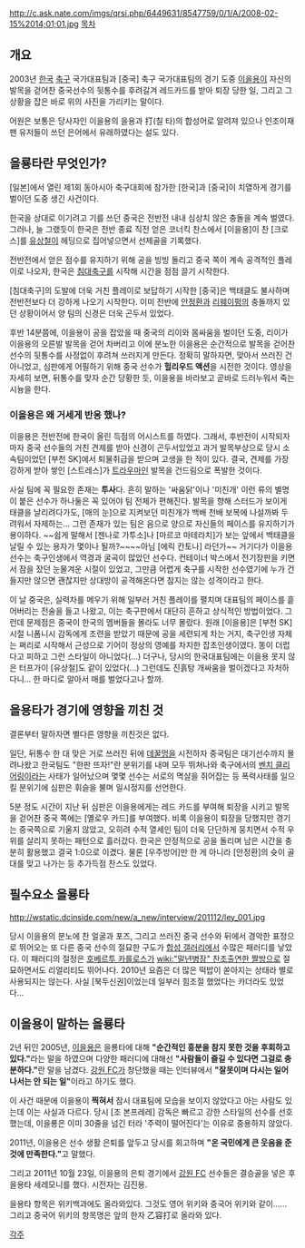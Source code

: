 http://c.ask.nate.com/imgs/qrsi.php/6449631/8547759/0/1/A/2008-02-15%2014;01;01.jpg
[[목차]]
== 개요 ==
2003년 [[한국]] [[축구]] 국가대표팀과 [중국] 축구 국가대표팀의 경기 도중 [[이을용]]이 자신의 발목을 걷어찬 중국선수의 뒷통수를 후려갈겨 레드카드를 받아 퇴장 당한 일, 그리고 그 상황을 잡은 바로 위의 사진을 가리키는 말이다.

어원은 보통은 당사자인 이을용의 을용과 打(칠 타)의 합성어로 알려져 있으나 인조이재팬 유저들이 쓰던 은어에서 유래하였다는 설도 있다.
== 을룡타란 무엇인가? ==
{{{#!html
<iframe width="640" height="360" src="//www.youtube.com/embed/BrMjOL5cGA4?feature=player_embedded" frameborder="0" allowfullscreen></iframe>
}}}

[일본]에서 열린 제1회 동아시아 축구대회에 참가한 [한국]과 [중국]이 치열하게 경기를 벌이던 도중 생긴 사건이다.

한국을 상대로 이기려고 기를 쓰던 중국은 전반전 내내 심상치 않은 충돌을 계속 벌였다. 그러나, 늘 그랬듯이 한국은 전반 종료 직전 얻은 코너킥 찬스에서 [이을용]이 찬 [크로스]를 [[유상철]]이 헤딩으로 집어넣으면서 선제골을 기록했다. 

전반전에서 얻은 점수를 유지하기 위해 공을 빙빙 돌리고 중국 쪽이 계속 공격적인 플레이로 나오자, 한국은 [[침대축구]]를 시작해 시간을 점점 끌기 시작한다.

[침대축구]의 도발에 더욱 거친 플레이로 보답하기 시작한 [중국]은 백태클도 불사하며 전반전보다 더 강하게 나오기 시작한다. 이미 전반에 [[안정환]]과 [[리웨이펑]]의 충돌까지 있던 상황이어서 양 팀의 신경은 더욱 곤두서 있었다.

후반 14분쯤에, 이을용이 공을 잡았을 때 중국의 리이와 몸싸움을 벌이던 도중, 리이가 이을용의 오른발 발목을 걷어 차버리고 이에 분노한 이을용은 순간적으로 발목을 걷어찬 선수의 뒷통수를 사정없이 후려쳐 쓰러지게 만든다. 정확히 말하자면, 맞아서 쓰러진 건 아니었고, 심판에게 어필하기 위해 중국 선수가 '''헐리우드 액션'''을 시전한 것이다. 영상을 자세히 보면, 뒤통수를 맞자 순간 당황한 듯, 이을용을 바라보고 곧바로 드러누워서 죽는 시늉을 한다.

=== 이을용은 왜 거세게 반응 했나? ===
이을용은 전반전에 한국이 올린 득점의 어시스트를 하였다. 그래서, 후반전이 시작되자마자 중국 선수들의 거친 견제를 받아 신경이 곤두서있었고 과거 발목부상으로 당시 소속팀이었던 [부천 SK]에서 퇴물취급을 받으며 고생을 한 적이 있다. 결국, 견제를 가장 강하게 받아 쌓인 [스트레스]가 [[트라우마]]인 발목을 건드림으로 폭발한 것이다.

사실 팀에 꼭 필요한 존재는 '''투사'''다. 흔히 말하는 '싸움닭'이나 '미친개' 이런 류의 별명이 붙은 선수가 하나둘은 꼭 있어야 팀 전체가 편해진다. 발목을 향해 스터드가 보이게 태클을 날리려다가도, [매의 눈]으로 지켜보던 미친개가 백배 천배 보복에 나설까봐 두려워서 자제하는... 그런 존재가 있는 팀은 음으로 양으로 자신들의 페이스를 유지하기가 용이하다. ~~쉽게 말해서 [젠나로 가투소]나 [마르코 마테라치]가 보는 앞에서 백태클을 날릴 수 있는 용자가 몇이나 될까?~~~~아님 [에릭 칸토나] 라던가~~ 거기다가 이을용 선수는 축구인생에서 역경과 굴곡이 많았던 선수다. 컨테이너 박스에서 전기장판을 키면서 잠을 잤던 눈물겨운 시절이 있었고, 그만큼 어렵게 축구를 시작한 선수였기에 누가 건들지만 않으면 괜찮지만 상대방이 공격해온다면 참지는 않는 성격이라고 한다. 

이 날 중국은, 실력차를 메우기 위해 일부러 거친 플레이를 펼치며 대표팀의 페이스를 흩어버리는 전술을 들고 나왔고, 이는 축구판에서 대단히 흔하고 상식적인 방법이었다. 그런데 문제점은 중국이 한국의 멤버들을 몰라도 너무 몰랐다. 원래 [이을용]은 [부천 SK]시절 니폼니시 감독에게 조련을 받았기 때문에 공을 세련되게 차는 거지, 축구인생 자체는 쩌리로 시작해서 근성으로 기어이 정상의 영예를 차지한 잡초인생이였다. 똥이 더럽다고 피하고 그런 스타일이 아니었다(...) 더구나, 당시의 한국대표팀에는 이을용 못지 않은 터프가이 [유상철]도 같이 있었다(...) 그런데도 진흙탕 개싸움을 벌이겠다고 자처하다니... 한 마디로 알아서 매를 벌었다고나 할까.

== 을용타가 경기에 영향을 끼친 것 ==
결론부터 말하자면 별다른 영향을 끼친것은 없다. 

일단, 뒤통수 한 대 맞은 거로 쓰러진 뒤에 [[데꿀멍]]을 시전하자 중국팀은 대기선수까지 몰려나왔고 한국팀도 "한판 뜨자!"란 분위기를 내며 모두 뛰쳐나와 축구에서의 [[벤치 클리어링]]이라는 사태가 일어났으며 몇몇 선수는 서로의 멱살을 쥐어잡는 등 폭력사태를 일으킬 분위기에 심판은 휘슬을 불며 일시정지를 선언한다.

5분 정도 시간이 지난 뒤 심판은 이을용에게는 레드 카드를 부여해 퇴장을 시키고 발목을 걷어찬 중국 쪽에는 [옐로우 카드]를 부여했다. 비록 이을용이 퇴장을 당했지만 경기는 중국쪽으로 기울지 않았고, 오히려 수적 열세인 팀이 더욱 단단하게 뭉치면서 수적 우위를 살리지 못하는 패턴으로 흘러갔다. 한국은 안정적으로 공을 돌리며 남은 시간을 충분히 활용했고 결국 1:0으로 이겼다. 물론 [우주방어]만 한 게 아니라 [안정환]의 슛이 골대를 맞고 나가는 등 추가득점 찬스도 있었다.

== 필수요소 을룡타 ==
{{{#!html
<iframe width="480" height="360" src="http://www.youtube.com/embed/oMplZ0mbUHE?rel=0" frameborder="0" allowfullscreen></iframe>
}}}

http://wstatic.dcinside.com/new/a_new/interview/201112/ley_001.jpg

당시 이을용의 분노에 찬 얼굴과 포즈, 그리고 쓰러진 중국 선수와 뒤에서 경악한 표정으로 뛰어오는 또 다른 중국 선수의 절묘한 구도가 [[합성 갤러리]]에서 수많은 패러디를 낳았다. 이 패러디의 절정은 [[호베르투 카를로스]]가 [[wiki:"말년병장" 찬조출연한 짤방]]으로 절묘하면서도 리얼리티도 뛰어나다. 2010년 요즘은 더 많은 떡밥이 쏟아지는 상태라 별로 사용되지는 않는다. 사실 [북두신권]이었는데 일부러 힘조절 했었다는 카더라도 있었다...

== 이을용이 말하는 을룡타 ==
2년 뒤인 2005년, [[이을용]]은 을룡타에 대해 '''"순간적인 흥분을 참지 못한 것을 후회하고 있다."'''라는 말을 하였으며 다양한 패러디에 대해선 '''"사람들이 즐길 수 있다면 그걸로 충분하다."'''란 말을 남겼다.
[[강원 FC]]가 창단했을 때는 인터뷰에서 '''"잘못이며 다시는 일어나서는 안 되는 일"'''이라고 하기도 했다.

이 사건 때문에 이을용이 '''찍혀서''' 잠시 대표팀에 모습을 보이지 않았다고 아는 사람도 있는데 이는 사실과 다르다. 당시 [조 본프레레] 감독은 빠르고 강한 스타일의 선수를 선호했는데, 이을룡은 이미 30줄을 넘긴 터라 '주력이 떨어진다'는 이유로 중용하지 않았다.

2011년, 이을용은 선수 생활 은퇴를 앞두고 당시를 회고하며 '''"온 국민에게 큰 웃음을 준 것에 만족한다."'''고 말했다.

{{{#!html
<object type='application/x-shockwave-flash' id='Fqirc1nLvpc$' width='642px' height='390px' align='middle' classid='clsid:d27cdb6e-ae6d-11cf-96b8-444553540000' codebase='http://fpdownload.macromedia.com/pub/shockwave/cabs/flash/swflash.cab#version=9,0,0,0'><param name='movie' value='http://flvs.daum.net/flvPlayer.swf?vid=Fqirc1nLvpc$' /><param name='allowScriptAccess' value='always' /><param name='allowFullScreen' value='true' /><param name='bgcolor' value='#000000' /><param name='wmode' value='opaque' /><embed src='http://flvs.daum.net/flvPlayer.swf?vid=Fqirc1nLvpc$' width='642px' height='390px' allowScriptAccess='always' type='application/x-shockwave-flash' allowFullScreen='true' bgcolor='#000000' ></embed></object>
}}}

그리고 2011년 10월 23일, 이을용의 은퇴 경기에서 [[강원 FC]] 선수들은 결승골을 넣은 후 을용타 세레모니를 했다. 시전자는 김진용.

을용타 항목은 위키백과에도 올라와있다. 그것도 영어 위키와 중국어 위키와 같이...... 그리고 중국어 위키의 항목명은 앞의 한자 乙容打로 올라와 있다. 

[[각주]]
